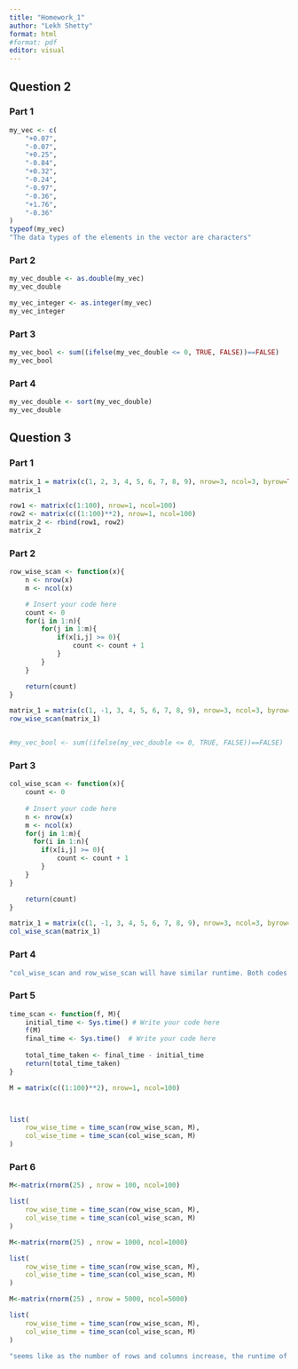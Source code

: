 ```yaml
---
title: "Homework_1"
author: "Lekh Shetty"
format: html
#format: pdf
editor: visual
---
```


## Question 2

### Part 1

```r
my_vec <- c(
    "+0.07",
    "-0.07",
    "+0.25",
    "-0.84",
    "+0.32",
    "-0.24",
    "-0.97",
    "-0.36",
    "+1.76",
    "-0.36"
)
typeof(my_vec)
"The data types of the elements in the vector are characters"
```

### Part 2

```r
my_vec_double <- as.double(my_vec)
my_vec_double

my_vec_integer <- as.integer(my_vec)
my_vec_integer
```

### Part 3

```r
my_vec_bool <- sum((ifelse(my_vec_double <= 0, TRUE, FALSE))==FALSE)
my_vec_bool

```

### Part 4

```r
my_vec_double <- sort(my_vec_double)
my_vec_double
```

## Question 3

### Part 1

```r
matrix_1 = matrix(c(1, 2, 3, 4, 5, 6, 7, 8, 9), nrow=3, ncol=3, byrow=TRUE)
matrix_1

row1 <- matrix(c(1:100), nrow=1, ncol=100)
row2 <- matrix(c((1:100)**2), nrow=1, ncol=100)
matrix_2 <- rbind(row1, row2) 
matrix_2


```

### Part 2

```r
row_wise_scan <- function(x){
    n <- nrow(x)
    m <- ncol(x)

    # Insert your code here
    count <- 0
    for(i in 1:n){
        for(j in 1:m){
            if(x[i,j] >= 0){
                count <- count + 1 
            }
        }
    }

    return(count)
}

matrix_1 = matrix(c(1, -1, 3, 4, 5, 6, 7, 8, 9), nrow=3, ncol=3, byrow=TRUE)
row_wise_scan(matrix_1)


#my_vec_bool <- sum((ifelse(my_vec_double <= 0, TRUE, FALSE))==FALSE)

```

### Part 3

```r
col_wise_scan <- function(x){
    count <- 0
    
    # Insert your code here
    n <- nrow(x)
    m <- ncol(x)
    for(j in 1:m){
      for(i in 1:n){
        if(x[i,j] >= 0){
            count <- count + 1 
        }
    }
}

    return(count)
}

matrix_1 = matrix(c(1, -1, 3, 4, 5, 6, 7, 8, 9), nrow=3, ncol=3, byrow=TRUE)
col_wise_scan(matrix_1)
```

### Part 4

```r
"col_wise_scan and row_wise_scan will have similar runtime. Both codes traverse through each element in m and in n in a nested for loop."

```

### Part 5

```r
time_scan <- function(f, M){
    initial_time <- Sys.time() # Write your code here
    f(M)
    final_time <- Sys.time()  # Write your code here
    
    total_time_taken <- final_time - initial_time
    return(total_time_taken)
}

M = matrix(c((1:100)**2), nrow=1, ncol=100)



list(
    row_wise_time = time_scan(row_wise_scan, M),
    col_wise_time = time_scan(col_wise_scan, M)
)
```

### Part 6

```r
M<-matrix(rnorm(25) , nrow = 100, ncol=100)

list(
    row_wise_time = time_scan(row_wise_scan, M),
    col_wise_time = time_scan(col_wise_scan, M)
)

```

```r
M<-matrix(rnorm(25) , nrow = 1000, ncol=1000)

list(
    row_wise_time = time_scan(row_wise_scan, M),
    col_wise_time = time_scan(col_wise_scan, M)
)

```

```r
M<-matrix(rnorm(25) , nrow = 5000, ncol=5000)

list(
    row_wise_time = time_scan(row_wise_scan, M),
    col_wise_time = time_scan(col_wise_scan, M)
)

"seems like as the number of rows and columns increase, the runtime of both algorithms takes longer as it has to traverse through more elements"

```
